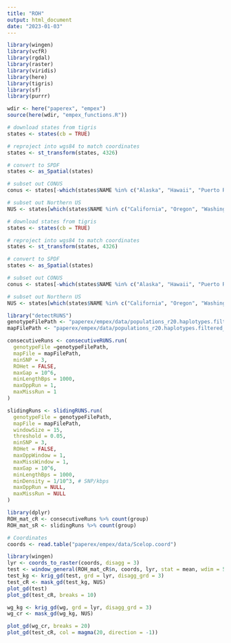 ```yaml
---
title: "ROH"
output: html_document
date: "2023-01-03"
---
```

```r
library(wingen)
library(vcfR)
library(rgdal)
library(raster)
library(viridis)
library(here)
library(tigris)
library(sf)
library(purrr)

wdir <- here("paperex", "empex")
source(here(wdir, "empex_functions.R"))
```
```r
# download states from tigris
states <- states(cb = TRUE)

# reproject into wgs84 to match coordinates
states <- st_transform(states, 4326)

# convert to SPDF
states <- as_Spatial(states)

# subset out CONUS
conus <- states[-which(states$NAME %in% c("Alaska", "Hawaii", "Puerto Rico", "American Samoa", "Guam", "Commonwealth of the Northern Mariana Islands", "United States Virgin Islands")), "STUSPS"]

# subset out Northern US
NUS <- states[which(states$NAME %in% c("California", "Oregon", "Washington", "Nevada", "Idaho")), "STUSPS"]
```

```r
# download states from tigris
states <- states(cb = TRUE)

# reproject into wgs84 to match coordinates
states <- st_transform(states, 4326)

# convert to SPDF
states <- as_Spatial(states)

# subset out CONUS
conus <- states[-which(states$NAME %in% c("Alaska", "Hawaii", "Puerto Rico", "American Samoa", "Guam", "Commonwealth of the Northern Mariana Islands", "United States Virgin Islands")), "STUSPS"]

# subset out Northern US
NUS <- states[which(states$NAME %in% c("California", "Oregon", "Washington", "Nevada", "Idaho")), "STUSPS"]
```

```r
library("detectRUNS")
genotypeFilePath <- "paperex/empex/data/populations_r20.haplotypes.filtered_m70_randomSNP.ped"
mapFilePath <- "paperex/empex/data/populations_r20.haplotypes.filtered_m70_randomSNP.map"

consecutiveRuns <- consecutiveRUNS.run(
  genotypeFile =genotypeFilePath,
  mapFile = mapFilePath,
  minSNP = 3,
  ROHet = FALSE,
  maxGap = 10^6,
  minLengthBps = 1000,
  maxOppRun = 1,
  maxMissRun = 1
)

slidingRuns <- slidingRUNS.run(
  genotypeFile = genotypeFilePath, 
  mapFile = mapFilePath, 
  windowSize = 15, 
  threshold = 0.05,
  minSNP = 3, 
  ROHet = FALSE, 
  maxOppWindow = 1, 
  maxMissWindow = 1,
  maxGap = 10^6, 
  minLengthBps = 1000, 
  minDensity = 1/10^3, # SNP/kbps
  maxOppRun = NULL,
  maxMissRun = NULL
) 
```

```r
library(dplyr)
ROH_mat_cR <- consecutiveRuns %>% count(group)
ROH_mat_sR <- slidingRuns %>% count(group)
```
```r
# Coordinates
coords <- read.table("paperex/empex/data/Scelop.coord")

library(wingen)
lyr <- coords_to_raster(coords, disagg = 3)
test <- window_general(ROH_mat_cR$n, coords, lyr, stat = mean, wdim = 5, rarify = TRUE, na.rm = TRUE)
test_kg <- krig_gd(test, grd = lyr, disagg_grd = 3)
test_cR <- mask_gd(test_kg, NUS)
plot_gd(test)
plot_gd(test_cR, breaks = 10)

wg_kg <- krig_gd(wg, grd = lyr, disagg_grd = 3)
wg_cr <- mask_gd(wg_kg, NUS)

plot_gd(wg_cr, breaks = 20)
plot_gd(test_cR, col = magma(20, direction = -1))
```

